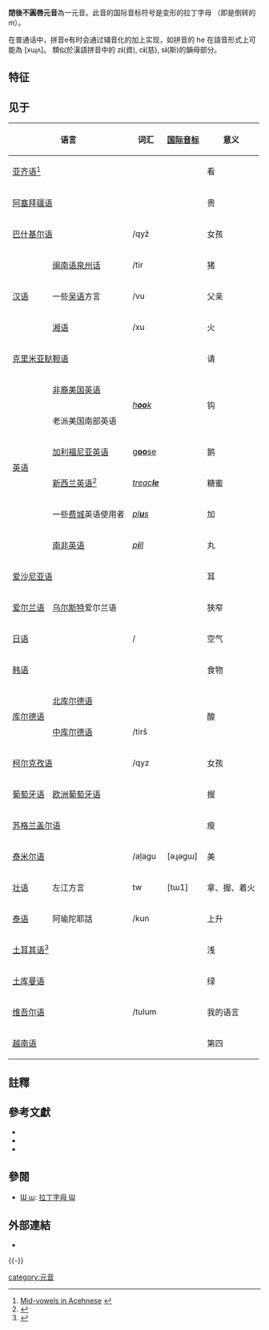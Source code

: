 {{Infobox IPA
|ipa symbol=ɯ
|ipa number=316
|decimal=623
|x-sampa=M
|kirshenbaum=u-
|imagefile=Close back unrounded vowel (vector).svg
|imagesize=150px
|braille=256
|braille2=u
}}
{{IPA vowels|class=floatright}}

'''閉後不圓唇元音'''為一元音。此音的国际音标符号是变形的拉丁字母 {{ipa|{{尖括号|ɯ}}}}（即是倒转的m）。

在普通话中，拼音e有时会通过辅音化的{{IPAblink|ɰ}}加上{{IPAblink|ʌ}}实现，如拼音的 he 在語音形式上可能為 [xɰʌ]。
類似於漢語拼音中的 z'''i'''(資), c'''i'''(慈), s'''i'''(斯)的韻母部分。

== 特征 ==
{{close vowel}}
{{back vowel}}
{{unrounded vowel}}
{{clear}}

==见于==
{| class="wikitable" style="clear: both;"
! colspan="2"|语言 !! 词汇 !! [[国际音标|国际音标]]!! 意义 !! 注释
|-
| colspan="2" | [[亚齐语|亚齐语]]<ref>[http://www.acehinstitute.org/Durie_1990.pdf Mid-vowels in Acehnese] {{webarchive|url=https://web.archive.org/web/20100714044202/http://www.acehinstitute.org/Durie_1990.pdf |date=2010-07-14 }}</ref> || {{lang|ace|[[Acehnese_language#Writing_system|'''eu''']]}} || {{IPA|[ɯ]}} ||看||也被描写为接近{{IPAblink|ɨ}}。<ref>{{Cite web |url=http://www.lc.mahidol.ac.th/Documents/Publication/MKS/11/abdul1982agreement.pdf |title=Agreement System in Acehnese |access-date=2012-05-21 |archive-url=https://web.archive.org/web/20090730145345/http://www.lc.mahidol.ac.th/Documents/Publication/MKS/11/abdul1982agreement.pdf |archive-date=2009-07-30 |url-status=dead }}</ref><ref>{{Cite web |url=http://roa.rutgers.edu/files/594-0403/594-0403-AL-HARBI-0-0.PDF |title=Acehnese Coda Condition |access-date=2021-01-09 |archive-date=2012-02-16 |archive-url=https://web.archive.org/web/20120216081725/http://roa.rutgers.edu/files/594-0403/594-0403-AL-HARBI-0-0.PDF |dead-url=no }}</ref>
|-
| colspan="2" | [[阿塞拜疆语|阿塞拜疆语]] || {{lang|az|[[Azerbaijani_alphabet|bahal'''ı''']]}} ||{{IPA|[bɑhɑˈɫɯ]}} ||贵||
|-
| colspan="2" | [[巴什基尔语|巴什基尔语]] || {{lang|ba|[[Cyrillic_script|ҡ'''ы'''ҙ]]}}/qyž ||{{IPA|[qɯð]}} ||女孩||
|-
| rowspan="3" | [[汉语|汉语]] || [[闽南语|闽南语]][[泉州话|泉州话]] || {{lang|nan-Hant|[[Chinese_characters|豬]]}}/tir||{{IPA|[tɯ]}} ||猪||{{IPAblink|ɨ}}的同位异音
|-
| 一些[[吴语|吴语]]方言 || {{lang|wuu-Hani|[[Chinese_characters|父]]}}/vu ||{{IPA|[vɯ]}} ||父亲||
|-
| [[湘语|湘语]] || {{lang|hsn-Hani|[[Chinese_characters|火]]}}/xu ||{{IPA|[xɯ]}} ||火|| 
|-
| colspan="2" | [[克里米亚鞑靼语|克里米亚鞑靼语]] || {{lang|crh|[[Crimean_Tatar_alphabet|can'''ı'''m]]}} || {{IPA|[dʒanɯm]}} ||请|| 
|-
| rowspan="6" | [[英语|英语]] || [[非裔美国英语|非裔美国英语]]{{sfnp|Wells|1982|p=557}} || rowspan="2" | ''[[English_orthography|h'''oo'''k]]'' || rowspan="2" | {{IPA|[hɯ̞k]}} || rowspan="2" |钩||次闭音；{{IPAslink|ʊ}}的可能实现之一。{{sfnp|Wells|1982|p=557}}
|-
| 老派美国南部英语{{sfnp|Wells|1982|p=536}} ||次闭元音；可能是圆唇音{{IPAblink|ʊ}}。{{sfnp|Wells|1982|p=536}}
|-
| [[加利福尼亚英语|加利福尼亚英语]]{{sfnp|Ladefoged|1999|pp=42–43}} || [[English_orthography|g'''oo'''se]] || {{IPA|[ɡɯˑs]}} ||鹅||和其他方言{{IPAblink|uː}}对应。
|-
| [[新西兰英语|新西兰英语]]<ref name="victoriauniv">{{cite web|title=NZE Phonology|page=3|publisher=Victoria University of Wellington|url=http://www.victoria.ac.nz/lals/research/projects/grinze-archived/publications/NZE_PhonologyPW.pdf|access-date=2021-01-09|archive-date=2019-11-18|archive-url=https://web.archive.org/web/20191118010432/https://www.victoria.ac.nz/lals/research/projects/grinze-archived/publications/NZE_PhonologyPW.pdf|dead-url=no}}</ref>{{sfnp|Bauer|Warren|2004|p=585}} || ''[[English_orthography|treac'''le''']]'' || {{IPA|[ˈtɹ̝̊iːkɯ]}} ||糖蜜||非重读元音{{IPA|/ɯ/}}的可能实现，音值从央元音到(更常见的)后元音，闭元音到半闭元音。<ref name="victoriauniv"/>{{sfnp|Bauer|Warren|2004|p=585}}和其他方言{{IPA|/əl/}}对应。参见[[新西兰英语音系|新西兰英语音系]]
|-
|一些[[费城|费城]]英语使用者{{sfnp|Gordon|2004|p=290}} || [[English_alphabet|''pl'''u'''s'']] || {{IPA|[pɫ̥ɯs]}} ||加||部分使用者；元音高度和圆唇度有变化。{{sfnp|Gordon|2004|p=290}}和其它口音{{IPAblink|ʌ}}对应。参见[[英语音系|英语音系]]
|-
| [[南非英语|南非英语]]{{sfnp|Bowerman|2004|p=936}} || ''[[English_orthography|p'''i'''ll]]'' || {{IPA|[pʰɯ̞ɫ]}} ||丸||次闭元音；可能是{{IPA|/ɪ/}}在{{IPA|/l/}}的软腭化同位异音前的同位异音。{{sfnp|Bowerman|2004|p=936}}参见[[南非英语音系|南非英语音系]]
|-
| colspan="2" | [[爱沙尼亚语|爱沙尼亚语]]{{sfnp|Asu|Teras|2009|p=369}} || {{lang|et|[[Estonian_alphabet|k'''õ'''rv]]}} || {{IPA|[kɯrv]}} ||耳||一般记作{{angbr IPA|ɤ}}；也可以是半闭央元音{{IPAblink|ɘ}}或半闭后元音{{IPAblink|ɤ}}，取决于使用者。{{sfnp|Asu|Teras|2009|p=369}}参见[[爱沙尼亚语音系|爱沙尼亚语音系]]
|-
| [[爱尔兰语|爱尔兰语]] || [[乌尔斯特|乌尔斯特]]爱尔兰语|| {{lang|ga|[[Irish_orthography|c'''ao'''l]]}} || {{IPA|[kʰɯːl̪ˠ]}} ||狭窄||参见[[爱尔兰语音系|爱尔兰语音系]]
|-
| colspan="2" | [[日语|日语]]{{sfnp|Labrune|2012|p=25}} || {{lang|ja|[[Japanese_orthography|空気]]}} / {{transl|ja|[[Romanization_of_Japanese|k'''ū'''ki]]}} || {{Audio-IPA|ja-kuuki.ogg|[kɯːki]|help=no}} ||空气||也可能是不突出元音{{IPAblink|ɯᵝ}}。{{sfnp|Okada|1999|p=118}}参见[[日语音系|日语音系]]
|-
| colspan="2" | [[韩语|韩语]]{{sfnp|Lee|1999|p=122}} || {{lang|ko|[[Hangul|음식]]}} {{nowrap|{{lang|ko-Hani|[[Hanja|飮食]]}}}} {{lang|ko-Latn|[[Revised_Romanization_of_Korean|'''eu'''msik]]}} || {{IPA|[ɯːmɕik̚]}} ||食物||参见[[韩语音系|韩语音系]] 
|-
| rowspan="2" |[[库尔德语|库尔德语]]
|[[北库尔德语|北库尔德语]]
|{{lang|ku|[[Kurmanji_alphabet|t'''i'''rş]]}}
| rowspan="2" |{{IPA|[tˤɯɾʃ]}}
| rowspan="2" |酸
| rowspan="2" |参见[[库尔德语音系|库尔德语音系]]。"i"在"t"后且"t"是"tˤ"时是它的原型。但也可以出现在其他地方。
|-
|[[中库尔德语|中库尔德语]]
| rowspan="1" |{{Lang|ku-Arab|[[Kurdish_orthography|ترش]]}}/tirš
|-
| colspan="2" | [[柯尔克孜语|柯尔克孜语]] || {{lang|ky|[[Kyrgyz_alphabet|к'''ы'''з]]}}/qyz ||{{IPA|[qɯz]}} ||女孩||参见[[柯尔克孜语音系|柯尔克孜语音系]]
|-
| [[葡萄牙语|葡萄牙语]] || [[欧洲葡萄牙语|欧洲葡萄牙语]]{{sfnp|Cruz-Ferreira|1995|p=91}} || {{lang|pt|[[Portuguese_orthography|p'''e'''gar]]}} || {{IPA|[pɯ̞ˈɣäɾ]}} ||握||后移元音。次闭。{{sfnp|Cruz-Ferreira|1995|p=91}}一般记作{{angbr IPA|ɨ}}。参见[[葡萄牙語音系|葡萄牙語音系]]
|-
| colspan="2" | [[苏格兰盖尔语|苏格兰盖尔语]] || {{lang|gd|[[Scottish_Gaelic_alphabet|c'''ao'''l]]}} || {{IPA|[kʰɯːl̪ˠ]}} ||瘦||参见[[苏格兰盖尔语音系|苏格兰盖尔语音系]]
|-
| colspan="2" |[[泰米尔语|泰米尔语]]
|{{Lang|ta|[[Tamil_script|அழகு]]}}/aḻagu
|[əɻəgɯ]
|美
|
|-
|[[壮语|壮语]]
|左江方言
|tw
|[tɯ1]
|拿、握、着火
|标准壮语为dawz
|-
| [[泰语|泰语]] ||阿瑜陀耶話{{sfnp|Tingsabadh|Abramson|1993|p=24}} || {{lang|th|[[Thai_script|ขึ้น]]}}/kun ||{{IPA|[kʰɯn˥˩]}} ||上升|| 和[[首都泰語|首都泰語]]{{IPA|[ɨ]}}對應。
|-
| colspan="2" | [[土耳其语|土耳其语]]<ref name="gk">{{Harvcoltxt|Göksel|Kerslake|2005|p=10}}</ref> || ''{{lang|tr|[[Turkish_alphabet|s'''ı'''ğ]]}}'' || {{IPA|[sɯː]}} ||浅||描写从闭后元音{{IPA|[ɯ]}}，<ref name="gk"/>次闭次后元音{{IPA|[ɯ̞]}}<ref>{{Harvcoltxt|Kılıç|Öğüt|2004}}</ref>到闭央元音{{IPAblink|ɨ}}。<ref>{{Harvcoltxt|Zimmer|Organ|1999|p=155}}</ref>参见[[土耳其语音系|土耳其语音系]]
|-
| colspan="2" | [[土库曼语|土库曼语]] || {{lang|tk|[[Turkmen_alphabet|ýaş'''y'''l]]}} || {{IPA|[jäːˈʃɯl]}} ||绿||
|-
| colspan="2" | [[维吾尔语|维吾尔语]] || {{lang|ug|[[Uyghur_Arabic_alphabet|ت'''ى'''ل'''ى'''م]]}}/tulum||{{IPA|[tɯlɯm]}} ||我的语言|| 和{{IPAslink|ɪ}}互补。参见[[维吾尔语音系|维吾尔语音系]]
|-
| colspan="2" | [[越南语|越南语]] || {{lang|vi|[[Vietnamese_alphabet|t'''ư''']]}} || {{IPA|[tɯ]}} ||第四||参见[[越南語音系|越南語音系]]
|}

==註釋==
{{reflist|2}}

==參考文獻==
{{refbegin|2}}
* {{citation
|last=Cruz-Ferreira
|first=Madalena
|year= 1995
|title=European Portuguese
|journal=Journal of the International Phonetic Association
|volume=25
|issue=2
|pages=90–94
|doi=10.1017/S0025100300005223
}}
*{{citation
|last=Lee
|first=Hyun Bok
|year=1999
|chapter=Korean
|title=Handbook of the International Phonetic Association:A Guide to the Use of the International Phonetic Alphabet 
|publisher=Cambridge University Press
|pages=120–123
|isbn=0-521-63751-1
}}
*{{citation
|doi=10.1017/S0025100300004746
|last=Tingsabadh
|first=M.R. Kalaya
|last2=Abramson
|first2=Arthur S.
|year= 1993
|title=Thai
|journal=Journal of the International Phonetic Association
|volume=23
|issue=1
|pages=24–26
}}
{{refend}}

==參閱==
*[[Ɯ|Ɯ ɯ]]: [[Ɯ|拉丁字母 Ɯ]]

==外部連結==
* {{phoible|ɯ}}
{{-}}
{{IPA navigation|state=collapsed}}

[[category:元音|category:元音]]